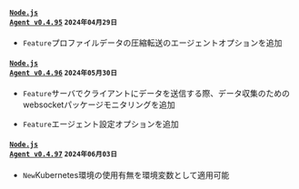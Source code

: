 #### <code class='changelog-service'><a href="../release-notes/nodejs/nodejs-0_4_95">Node.js Agent v0.4.95</a></code> <code class='changelog-date'>2024年04月29日</code>

- <code class="Feature">Feature</code>プロファイルデータの圧縮転送のエージェントオプションを追加

#### <code class='changelog-service'><a href="../release-notes/nodejs/nodejs-0_4_96">Node.js Agent v0.4.96</a></code> <code class='changelog-date'>2024年05月30日</code>

- <code class="Feature">Feature</code>サーバでクライアントにデータを送信する際、データ収集のためのwebsocketパッケージモニタリングを追加

- <code class="Feature">Feature</code>エージェント設定オプションを追加

#### <code class='changelog-service'><a href="../release-notes/nodejs/nodejs-0_4_97">Node.js Agent v0.4.97</a></code> <code class='changelog-date'>2024年06月03日</code>

- <code class="New">New</code>Kubernetes環境の使用有無を環境変数として適用可能
